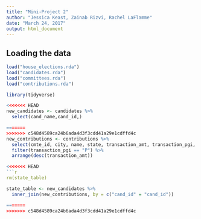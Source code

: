 ```yaml
---
title: "Mini-Project 2"
author: "Jessica Keast, Zainab Rizvi, Rachel LaFlamme"
date: "March 24, 2017"
output: html_document
---
```



## Loading the data

```r
load("house_elections.rda")
load("candidates.rda")
load("committees.rda")
load("contributions.rda")
```

```r
library(tidyverse)
```

```r
<<<<<<< HEAD
new_candidates <- candidates %>%
  select(cand_name,cand_id,)
```

```r
=======
>>>>>>> c548d4589ca24b6ada4d3f3cdd41a29e1cdffd4c
new_contributions <- contributions %>%
  select(cmte_id, city, name, state, transaction_amt, transaction_pgi, cand_id, zip_code) %>%
  filter(transaction_pgi == "P") %>%
  arrange(desc(transaction_amt))

<<<<<<< HEAD
```r
rm(state_table)
```

```r
state_table <- new_candidates %>%
  inner_join(new_contributions, by = c("cand_id" = "cand_id")) 
```

```r

=======
>>>>>>> c548d4589ca24b6ada4d3f3cdd41a29e1cdffd4c
```